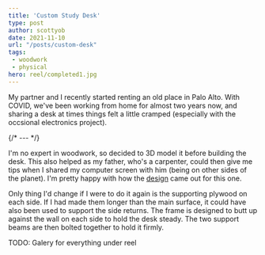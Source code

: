 ```yaml
---
title: 'Custom Study Desk'
type: post
author: scottyob
date: 2021-11-10
url: "/posts/custom-desk"
tags:
 - woodwork
 - physical
hero: reel/completed1.jpg
---
```


My partner and I recently started renting an old place in Palo Alto.  With COVID, we've been working from home for almost two years now, and sharing a desk at times things felt a little cramped (especially with the occsional electronics project).

{/* --- */}

I'm no expert in woodwork, so decided to 3D model it before building the desk.  This also helped as my father, who's a carpenter, could then give me tips when I shared my computer screen with him (being on other sides of the planet).  I'm pretty happy with how the <a href={design}>design</a> came out for this one.

Only thing I'd change if I were to do it again is the supporting plywood on each side.  If I had made them longer than the main surface, it could have also been used to support the side returns.  The frame is designed to butt up against the wall on each side to hold the desk steady.  The two support beams are then bolted together to hold it firmly. 

TODO:  Galery for everything under reel
